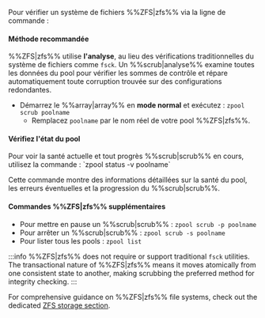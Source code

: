 Pour vérifier un système de fichiers %%ZFS|zfs%% via la ligne de commande :

<h4>Méthode recommandée</h4>

%%ZFS|zfs%% utilise **l'analyse**, au lieu des vérifications traditionnelles du système de fichiers comme `fsck`. Un %%scrub|analyse%% examine toutes les données du pool pour vérifier les sommes de contrôle et répare automatiquement toute corruption trouvée sur des configurations redondantes.

- Démarrez le %%array|array%% en **mode normal** et exécutez : `zpool scrub poolname`
  - Remplacez `poolname` par le nom réel de votre pool %%ZFS|zfs%%.

<h4>Vérifiez l'état du pool</h4>
Pour voir la santé actuelle et tout progrès %%scrub|scrub%% en cours, utilisez la commande : `zpool status -v poolname`

Cette commande montre des informations détaillées sur la santé du pool, les erreurs éventuelles et la progression du %%scrub|scrub%%.

<h4>Commandes %%ZFS|zfs%% supplémentaires</h4>

- Pour mettre en pause un %%scrub|scrub%% : `zpool scrub -p poolname`
- Pour arrêter un %%scrub|scrub%% : `zpool scrub -s poolname`
- Pour lister tous les pools : `zpool list`

:::info
%%ZFS|zfs%% does not require or support traditional `fsck` utilities. The transactional nature of %%ZFS|zfs%% means it moves atomically from one consistent state to another, making scrubbing the preferred method for integrity checking.
:::

For comprehensive guidance on %%ZFS|zfs%% file systems, check out the dedicated [ZFS storage section](../../../advanced-configurations/optimize-storage/zfs-storage.mdx).
